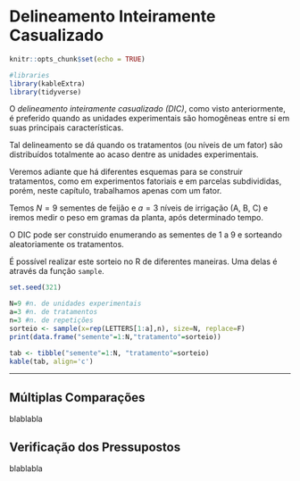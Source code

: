 # Delineamento Inteiramente Casualizado {#dic}

```r
knitr::opts_chunk$set(echo = TRUE)

#libraries
library(kableExtra)
library(tidyverse)
```

O *delineamento inteiramente casualizado (DIC)*, como visto anteriormente, é preferido quando as unidades experimentais são homogêneas entre si em suas principais características.

Tal delineamento se dá quando os tratamentos (ou níveis de um fator) são distribuídos totalmente ao acaso dentre as unidades experimentais.

Veremos adiante que há diferentes esquemas para se construir tratamentos, como em experimentos fatoriais e em parcelas subdivididas, porém, neste capítulo, trabalhamos apenas com um fator.

::: {.example}
Temos $N=9$ sementes de feijão e $a=3$ níveis de irrigação (A, B, C) e iremos medir o peso em gramas da planta, após determinado tempo.

O DIC pode ser construido enumerando as sementes de 1 a 9 e sorteando aleatoriamente os tratamentos.

É possível realizar este sorteio no R de diferentes maneiras. Uma delas é através da função `sample`.
```r
set.seed(321)
```
```r
N=9 #n. de unidades experimentais
a=3 #n. de tratamentos
n=3 #n. de repetições
sorteio <- sample(x=rep(LETTERS[1:a],n), size=N, replace=F)
print(data.frame("semente"=1:N,"tratamento"=sorteio))
```
```r
tab <- tibble("semente"=1:N, "tratamento"=sorteio)
kable(tab, align='c')
```


:::


---------------------------------------------------------------------

## Múltiplas Comparações 

blablabla

## Verificação dos Pressupostos

blablabla

<!-- You can label chapter and section titles using `{#label}` after them, e.g., we can reference Chapter \@ref(intro). If you do not manually label them, there will be automatic labels anyway, e.g., Chapter \@ref(methods). -->

<!-- Figures and tables with captions will be placed in `figure` and `table` environments, respectively. -->

<!-- ```{r nice-fig, fig.cap='Here is a nice figure!', out.width='80%', fig.asp=.75, fig.align='center'} -->
<!-- par(mar = c(4, 4, .1, .1)) -->
<!-- plot(pressure, type = 'b', pch = 19) -->
<!-- ``` -->

<!-- Reference a figure by its code chunk label with the `fig:` prefix, e.g., see Figure \@ref(fig:nice-fig). Similarly, you can reference tables generated from `knitr::kable()`, e.g., see Table \@ref(tab:nice-tab). -->

<!-- ```{r nice-tab, tidy=FALSE} -->
<!-- knitr::kable( -->
<!--   head(iris, 20), caption = 'Here is a nice table!', -->
<!--   booktabs = TRUE -->
<!-- ) -->
<!-- ``` -->

<!-- You can write citations, too. For example, we are using the **bookdown** package [@R-bookdown] in this sample book, which was built on top of R Markdown and **knitr** [@xie2015]. -->
